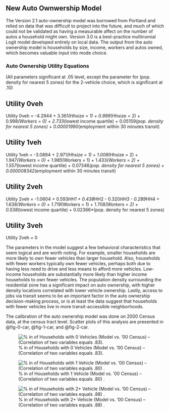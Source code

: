 ## New Auto Ownwership Model
The Version 2.1 auto-ownership model was borrowed from Portland and relied on data that was difficult to project into the future, and much of which could not be validated as having a measurable affect on the number of autos a household might own.  Version 3.0 is a best-practice multinomial Logit model developed entirely on local data.  The output from the auto ownership model is households by size, income, workers and autos owned, which becomes valuable input into mode choice.

### Auto Ownership Utility Equations
(All parameters significant at .05 level, except the parameter for (pop. density for nearest 5 zones) for the 2-vehicle choice, which is significant at .10)

::: {.callout-note collapse="true" }
## Utility 0veh

Utility 0veh = -4.2944 + 3.361*(Hhsize = 1) + 0.999*(Hhsize = 2) + 
    0.998*(Workers = 0) + 
    2.733*(lowest income quartile) + 
    0.05159*(pop. density for nearest 5 zones) + 
    0.00001990*(employment within 30 minutes transit)
:::

::: {.callout-note collapse="true" }
## Utility 1veh

Utility 1veh = -3.0894 + 2.971*(Hhsize = 1) + 1.008*(Hhsize = 2) +
    1.947*(Workers = 0) + 1.985*(Workers = 1) + 1.433*(Workers = 2) +
    1.557*(lowest income quartile) + 
    0.07346*(pop. density for nearest 5 zones)  + 
    0.000008342*(employment within 30 minutes transit)                          
:::

::: {.callout-note collapse="true" }
## Utility 2veh

Utility 2veh = -1.0604 + 0.593*HH1 + 0.438*HH2 - 0.320*HH3 - 0.289*HH4 +
    1.638*(Workers = 0) + 1.719*(Workers = 1) + 1.708*(Workers = 2) +
    0.538*(lowest income quartile) + 
    0.02366*(pop. density for nearest 5 zones)                     
:::

::: {.callout-note collapse="true" }
## Utility 3veh

Utility 2veh = 0                 
:::

The parameters in the model suggest a few behavioral characteristics that seem logical and are worth noting. For example, smaller households are more likely to own fewer vehicles than larger household. Also, households with fewer workers typically own fewer vehicles, perhaps both due to having less need to drive and less means to afford more vehicles. Low-income households are substantially more likely than higher income households to own fewer vehicles. The population density surrounding the residential zone has a significant impact on auto ownership, with higher density locations correlated with lower vehicle ownership. Lastly, access to jobs via transit seems to be an important factor in the auto ownership decision-making process, or is at least the data suggest that households with fewer vehicles live in more transit-accessible neighborhoods.

The calibration of the auto ownership model was done on 2000 Census data, at the census tract level. Scatter plots of this analysis are presented in @fig-0-car, @fig-1-car, and @fig-2-car.

![% in of Households with 0 Vehicles (Model vs. ’00 Census) -- (Correlation of two variables equals .83).](_pictures/modeled-0-cars.png){#fig-0-car}

![% in of Households with 1 Vehicle (Model vs. ’00 Census) -- (Correlation of two variables equals .80) .](_pictures/modeled-1-cars.png){#fig-1-car}

![% in of Households with 2+ Vehicle (Model vs. ’00 Census) -- (Correlation of two variables equals .88) .](_pictures/modeled-2-cars.png){#fig-2-car}








